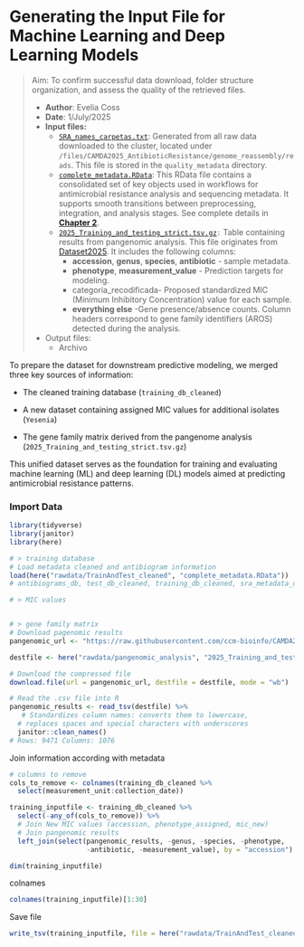 # Generating the Input File for Machine Learning and Deep Learning Models

> Aim: To confirm successful data download, folder structure organization, and assess the quality of the retrieved files.
>
> -   **Author**: Evelia Coss
> -   **Date**: 1/July/2025
> -   **Input files:**
>     -   [`SRA_names_carpetas.txt`](https://github.com/EveliaCoss/CAMDA2025_metadatos/blob/main/quality_rawdata/SRA_names_carpetas.txt): Generated from all raw data downloaded to the cluster, located under `/files/CAMDA2025_AntibioticResistance/genome_reassembly/reads`. This file is stored in the `quality_metadata` directory.
>     -   [`complete_metadata.RData`](https://github.com/EveliaCoss/CAMDA2025_metadatos/blob/main/rawdata/TrainAndTest_cleaned/complete_metadata.RData): This RData file contains a consolidated set of key objects used in workflows for antimicrobial resistance analysis and sequencing metadata. It supports smooth transitions between preprocessing, integration, and analysis stages. See complete details in [**Chapter 2**](https://eveliacoss.github.io/CAMDA2025_metadatos/2_Preprocessing_CAMDApublicdata.html).
>     -   [`2025_Training_and_testing_strict.tsv.gz`](https://github.com/EveliaCoss/CAMDA2025_metadatos/blob/main/rawdata/pangenomic_analysis/2025_Training_and_testing_strict.tsv.gz)`:` Table containing results from pangenomic analysis. This file originates from [Dataset2025](https://github.com/ccm-bioinfo/Camda_resistance_24-25/tree/main/DataSets/2025). It includes the following columns:
>         -   **accession**, **genus**, **species**, **antibiotic** - sample metadata.
>         -   **phenotype**, **measurement_value** - Prediction targets for modeling.
>         -   categoria_recodificada- Proposed standardized MIC (Minimum Inhibitory Concentration) value for each sample.
>         -   **everything else** -Gene presence/absence counts. Column headers correspond to gene family identifiers (AROS) detected during the analysis.
> -   Output files:
>     -   Archivo

To prepare the dataset for downstream predictive modeling, we merged three key sources of information:

-   The cleaned training database (`training_db_cleaned`)

-   A new dataset containing assigned MIC values for additional isolates (`Yesenia`)

-   The gene family matrix derived from the pangenome analysis (`2025_Training_and_testing_strict.tsv.gz`)

This unified dataset serves as the foundation for training and evaluating machine learning (ML) and deep learning (DL) models aimed at predicting antimicrobial resistance patterns.

### Import Data

```r
library(tidyverse)
library(janitor)
library(here)

# > training database
# Load metadata cleaned and antibiogram information
load(here("rawdata/TrainAndTest_cleaned", "complete_metadata.RData"))
# antibiograms_db, test_db_cleaned, training_db_cleaned, sra_metadata_db, test_completeInfo_db, training_cleanedInfo_db

# > MIC values


# > gene family matrix
# Download pagenomic results
pangenomic_url <- "https://raw.githubusercontent.com/ccm-bioinfo/CAMDA2025_AntibioticResistance/main/Pangenome_analysis/2025_Training_and_testing_strict.tsv.gz"

destfile <- here("rawdata/pangenomic_analysis", "2025_Training_and_testing_strict.tsv.gz")

# Download the compressed file
download.file(url = pangenomic_url, destfile = destfile, mode = "wb")

# Read the .csv file into R
pangenomic_results <- read_tsv(destfile) %>%
   # Standardizes column names: converts them to lowercase,
  # replaces spaces and special characters with underscores
  janitor::clean_names() 
# Rows: 9471 Columns: 1076
```

Join information according with metadata

```r
# columns to remove
cols_to_remove <- colnames(training_db_cleaned %>%
  select(measurement_unit:collection_date))

training_inputfile <- training_db_cleaned %>%
  select(-any_of(cols_to_remove)) %>% 
  # Join New MIC values (accession, phenotype_assigned, mic_new)
  # Join pangenomic results
  left_join(select(pangenomic_results, -genus, -species, -phenotype, 
                   -antibiotic, -measurement_value), by = "accession")

dim(training_inputfile)
```

colnames

```r
colnames(training_inputfile)[1:30]
```

Save file

```r
write_tsv(training_inputfile, file = here("rawdata/TrainAndTest_cleaned", "training_inputfile_cleaned.tsv.gz"))
```
